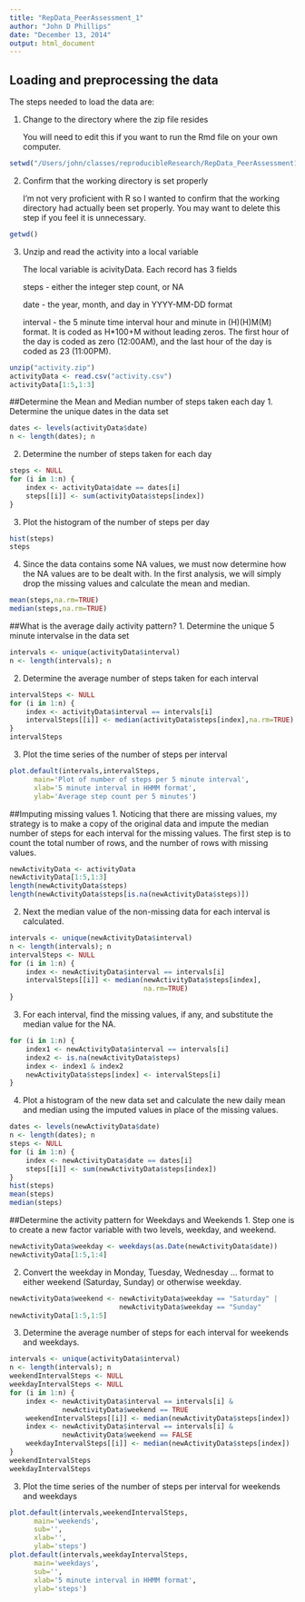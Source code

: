```yaml
---
title: "RepData_PeerAssessment_1"
author: "John D Phillips"
date: "December 13, 2014"
output: html_document
---
```


## Loading and preprocessing the data
The steps needed to load the data are:<p>
1. Change to the directory where the zip file resides<p>
  You will need to edit this if you want to run the Rmd file on
  your own computer.<p>
```r
setwd("/Users/john/classes/reproducibleResearch/RepData_PeerAssessment1")
```
2. Confirm that the working directory is set properly<p>
  I'm not very proficient with R so I wanted to confirm that the
  working directory had actually been set properly.  You may want
  to delete this step if you feel it is unnecessary.<p>
```r
getwd()
```
3. Unzip and read the activity into a local variable<p>
  The local variable is acivityData.  Each record has 3 fields<p>
    steps - either the integer step count, or NA<p>
    date - the year, month, and day in YYYY-MM-DD format<p>
    interval - the 5 minute time interval hour and minute
    in (H)(H)M(M) format.  It is coded as H*100+M without leading
    zeros.  The first hour of the day is coded as zero (12:00AM),
    and the last hour of the day is coded as 23 (11:00PM).<p>
```r
unzip("activity.zip")
activityData <- read.csv("activity.csv")
activityData[1:5,1:3]
```
##Determine the Mean and Median number of steps taken each day
1. Determine the unique dates in the data set
```r
dates <- levels(activityData$date)
n <- length(dates); n
```
2. Determine the number of steps taken for each day
```r
steps <- NULL
for (i in 1:n) {
    index <- activityData$date == dates[i]
    steps[[i]] <- sum(activityData$steps[index])
}
```
3. Plot the histogram of the number of steps per day
```r
hist(steps)
steps
```
4. Since the data contains some NA values, we must now determine
how the NA values are to be dealt with.  In the first analysis, we
will simply drop the missing values and calculate the mean and median.
```r
mean(steps,na.rm=TRUE)
median(steps,na.rm=TRUE)
```
##What is the average daily activity pattern?
1. Determine the unique 5 minute intervalse in the data set
```r
intervals <- unique(activityData$interval)
n <- length(intervals); n
```
2. Determine the average number of steps taken for each interval
```r
intervalSteps <- NULL
for (i in 1:n) {
    index <- activityData$interval == intervals[i]
    intervalSteps[[i]] <- median(activityData$steps[index],na.rm=TRUE)
}
intervalSteps
```
3. Plot the time series of the number of steps per interval
```r
plot.default(intervals,intervalSteps,
      main='Plot of number of steps per 5 minute interval',
      xlab='5 minute interval in HHMM format',
      ylab='Average step count per 5 minutes')
```
<p>
##Imputing missing values
1. Noticing that there are missing values, my strategy is to make a copy of the original data and impute the median number of steps for each interval for the missing values.  The first step is to count the total number of rows, and the number of rows with missing values.
```r
newActivityData <- activityData
newActivityData[1:5,1:3]
length(newActivityData$steps)
length(newActivityData$steps[is.na(newActivityData$steps)])
```
2. Next the median value of the non-missing data for each interval is calculated.
```r
intervals <- unique(newActivityData$interval)
n <- length(intervals); n
intervalSteps <- NULL
for (i in 1:n) {
    index <- newActivityData$interval == intervals[i]
    intervalSteps[[i]] <- median(newActivityData$steps[index],
                                 na.rm=TRUE)
}
```
3. For each interval, find the missing values, if any, and substitute the median value for the NA.
```r
for (i in 1:n) {
    index1 <- newActivityData$interval == intervals[i]
    index2 <- is.na(newActivityData$steps)
    index <- index1 & index2
    newActivityData$steps[index] <- intervalSteps[i]
}
```
4. Plot a histogram of the new data set and calculate the new daily mean and median using the imputed values in place of the missing values.
```r
dates <- levels(newActivityData$date)
n <- length(dates); n
steps <- NULL
for (i in 1:n) {
    index <- newActivityData$date == dates[i]
    steps[[i]] <- sum(newActivityData$steps[index])
}
hist(steps)
mean(steps)
median(steps)
```
##Determine the activity pattern for Weekdays and Weekends
1. Step one is to create a new factor variable with two levels, weekday, and weekend.
```r
newActivityData$weekday <- weekdays(as.Date(newActivityData$date))
newActivityData[1:5,1:4]
```
2. Convert the weekday in Monday, Tuesday, Wednesday ... format to either weekend (Saturday, Sunday) or otherwise weekday.
```r
newActivityData$weekend <- newActivityData$weekday == "Saturday" |
                           newActivityData$weekday == "Sunday"
newActivityData[1:5,1:5]
```
3. Determine the average number of steps for each interval for weekends and weekdays.
```r
intervals <- unique(activityData$interval)
n <- length(intervals); n
weekendIntervalSteps <- NULL
weekdayIntervalSteps <- NULL
for (i in 1:n) {
    index <- newActivityData$interval == intervals[i] &
             newActivityData$weekend == TRUE
    weekendIntervalSteps[[i]] <- median(newActivityData$steps[index])
    index <- newActivityData$interval == intervals[i] &
             newActivityData$weekend == FALSE
    weekdayIntervalSteps[[i]] <- median(newActivityData$steps[index])
}
weekendIntervalSteps
weekdayIntervalSteps
```
3. Plot the time series of the number of steps per interval for weekends and weekdays
```r
plot.default(intervals,weekendIntervalSteps,
      main='weekends',
      sub='',
      xlab='',
      ylab='steps')
plot.default(intervals,weekdayIntervalSteps,
      main='weekdays',
      sub='',
      xlab='5 minute interval in HHMM format',
      ylab='steps')
```